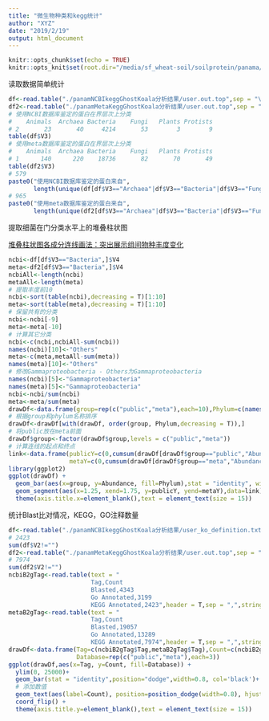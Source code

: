 ```yaml
---
title: "微生物种类和kegg统计"
author: "XYZ"
date: "2019/2/19"
output: html_document
---
```


```r
knitr::opts_chunk$set(echo = TRUE)
knitr::opts_knit$set(root.dir="/media/sf_wheat-soil/soilprotein/panama/")
```
  
  读取数据简单统计
  
```r
df<-read.table("./panamNCBIkeggGhostKoala分析结果/user.out.top",sep = "\t",header = F)
df2<-read.table("./panamMetaKeggGhostKoala分析结果/user.out.top",sep = "\t",header = F)
# 使用NCBI数据库鉴定的蛋白在界层次上分类
#    Animals  Archaea Bacteria    Fungi   Plants Protists 
# 2       23       40     4214       53        3        9 
table(df$V3)
# 使用meta数据库鉴定的蛋白在界层次上分类
#    Animals  Archaea Bacteria    Fungi   Plants Protists
# 1      140      220    18736       82       70       49
table(df2$V3)
# 579
paste0("使用NCBI数据库鉴定的蛋白来自",
       length(unique(df[df$V3=="Archaea"|df$V3=="Bacteria"|df$V3=="Fungi","V5"])),"个属的微生物")
# 965
paste0("使用meta数据库鉴定的蛋白来自",
       length(unique(df2[df$V3=="Archaea"|df$V3=="Bacteria"|df$V3=="Fungi","V5"])),"个属")
```
  
  提取细菌在门分类水平上的堆叠柱状图  
  
  [堆叠柱状图各成分连线画法：突出展示组间物种丰度变化](https://mp.weixin.qq.com/s/FZWinr14RTs6YSUE_juaug)  
  
  
```r
ncbi<-df[df$V3=="Bacteria",]$V4
meta<-df2[df$V3=="Bacteria",]$V4
ncbiAll<-length(ncbi)
metaAll<-length(meta)
# 提取丰度前10
ncbi<-sort(table(ncbi),decreasing = T)[1:10]
meta<-sort(table(meta),decreasing = T)[1:10]
# 保留共有的分类
ncbi<-ncbi[-9]
meta<-meta[-10]
# 计算其它分类
ncbi<-c(ncbi,ncbiAll-sum(ncbi))
names(ncbi)[10]<-"Others"
meta<-c(meta,metaAll-sum(meta))
names(meta)[10]<-"Others"
# 修改Gammaproteobacteria - Others为Gammaproteobacteria
names(ncbi)[5]<-"Gammaproteobacteria"
names(meta)[5]<-"Gammaproteobacteria"
ncbi<-ncbi/sum(ncbi)
meta<-meta/sum(meta)
drawDf<-data.frame(group=rep(c("public","meta"),each=10),Phylum=c(names(ncbi),names(meta)),Abundance=c(ncbi,meta))
# 根据group和phylum名称排序
drawDf<-drawDf[with(drawDf, order(group, Phylum,decreasing = T)),]
# 将public放在meta前面
drawDf$group<-factor(drawDf$group,levels = c("public","meta"))
# 计算连线的起点和终点
link<-data.frame(publicY=c(0,cumsum(drawDf[drawDf$group=="public","Abundance"])),
                 metaY=c(0,cumsum(drawDf[drawDf$group=="meta","Abundance"])))
library(ggplot2)
ggplot(drawDf) + 
  geom_bar(aes(x=group, y=Abundance, fill=Phylum),stat = "identity", width=0.5, col='black')+
  geom_segment(aes(x=1.25, xend=1.75, y=publicY, yend=metaY),data=link)+
  theme(axis.title.x=element_blank(),text = element_text(size = 15))
```

  统计Blast比对情况，KEGG，GO注释数量
  
```r
df<-read.table("./panamNCBIkeggGhostKoala分析结果/user_ko_definition.txt",sep = "\t",header = F)
# 2423
sum(df$V2!="")
df2<-read.table("./panamMetaKeggGhostKoala分析结果/user.out.top",sep = "\t",header = F)
# 7974
sum(df2$V2!="")
ncbiB2gTag<-read.table(text = "
                       Tag,Count
                       Blasted,4343
                       Go Annotated,3199
                       KEGG Annotated,2423",header = T,sep = ",",stringsAsFactors=F)
metaB2gTag<-read.table(text = "
                       Tag,Count
                       Blasted,19057
                       Go Annotated,13289
                       KEGG Annotated,7974",header = T,sep = ",",stringsAsFactors=F)
drawDf<-data.frame(Tag=c(ncbiB2gTag$Tag,metaB2gTag$Tag),Count=c(ncbiB2gTag$Count,metaB2gTag$Count),
                   Database=rep(c("public","meta"),each=3))
ggplot(drawDf,aes(x=Tag, y=Count, fill=Database)) + 
  ylim(0, 25000)+
  geom_bar(stat = "identity",position="dodge",width=0.8, col='black')+
  # 添加数值
  geom_text(aes(label=Count), position=position_dodge(width=0.8), hjust=-0.25)+
  coord_flip() +
  theme(axis.title.y=element_blank(),text = element_text(size = 15))
```

